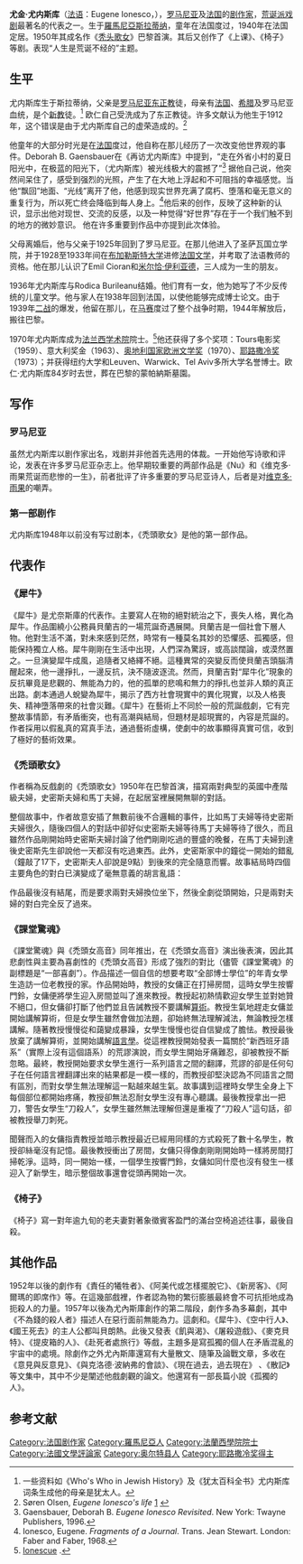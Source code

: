 {{Infobox writer 
| name = 尤金·尤内斯库<br>Eugène Ionesco
| image = Eugene Ionesco 01.jpg
| caption = 1993年的尤内斯库
| birth_name = Eugen Ionescu
| birth_date = {{birth date|1909|11|26|df=y}}
| birth_place = [[罗马尼亚王国|罗马尼亚]][[斯拉蒂纳|斯拉蒂纳]]
| death_date = {{death date and age|1994|3|28|1909|11|26|df=y}}
| death_place = [[法国|法国]][[巴黎|巴黎]]
| occupation = [[剧作家|剧作家]]和戏剧家
| nationality = {{FRA}} 
| period = (1931–1994)
| genre = 剧场
| movement = [[前卫|前卫]]，[[荒诞派戏剧|荒诞派戏剧]]
| influences =
}}
'''尤金·尤内斯库'''（[[法语|法语]]：Eugene Ionesco，{{bd|1909年|11月26日|1994年|3月28日|CatIdx=I}}），[[罗马尼亚|罗马尼亚]]及[[法国|法国]]的[[剧作家|剧作家]]，[[荒诞派戏剧|荒诞派戏剧]]最著名的代表之一。生于[[羅馬尼亞|羅馬尼亞]][[斯拉蒂纳|斯拉蒂纳]]，童年在法国度过，1940年在法国定居。1950年其成名作《[[秃头歌女|秃头歌女]]》巴黎首演。其后又创作了《上课》、《椅子》等剧。表现“人生是荒诞不经的”主题。

== 生平 ==
尤内斯库生于斯拉蒂纳，父亲是[[罗马尼亚|罗马尼亚]][[东正教|东正教]]徒，母亲有[[法国|法国]]、[[希腊|希腊]]及罗马尼亚血统，是个[[新教|新教]]徒。<ref>一些资料如《Who's Who in Jewish History》及《犹太百科全书》尤内斯库词条生成他的母亲是犹太人。</ref> 欧仁自己受洗成为了东正教徒。许多文献认为他生于1912年，这个错误是由于尤内斯库自己的虚荣造成的。<ref>Søren Olsen, ''Eugene Ionesco's life'' [http://www.ionesco.org/vie-en.html] {{Wayback|url=http://www.ionesco.org/vie-en.html |date=20050306221210 }}</ref> 

他童年的大部分时光是在[[法国|法国]]度过，他自称在那儿经历了一次改变他世界观的事件。Deborah B. Gaensbauer在《再访尤内斯库》中提到，“走在外省小村的夏日阳光中，在极蓝的阳光下，（尤内斯库）被光线极大的震撼了”<ref>Gaensbauer, Deborah B. ''Eugene Ionesco Revisited''. New York: Twayne Publishers, 1996.</ref> 据他自己说，他突然间呆住了，感受到强烈的光照，产生了在大地上浮起和不可阻挡的幸福感觉。当他“飘回”地面、“光线”离开了他，他感到现实世界充满了腐朽、堕落和毫无意义的重复行为，所以死亡终会降临到每人身上。<ref>Ionesco, Eugene. ''Fragments of a Journal''. Trans. Jean Stewart. London: Faber and Faber, 1968.</ref>他后来的创作，反映了这种新的认识，显示出他对现世、交流的反感，以及一种觉得“好世界”存在于一个我们触不到的地方的微妙意识。 他在许多重要到作品中亦提到此次体验。 

父母离婚后，他与父亲于1925年回到了罗马尼亚。在那儿他进入了圣萨瓦国立学院，并于1928至1933年间在[[布加勒斯特大学|布加勒斯特大学]]进修[[法国文学|法国文学]]，并考取了法语教师的资格。他在那儿认识了Emil Cioran和[[米尔恰·伊利亚德|米尔恰·伊利亚德]]，三人成为一生的朋友。

1936年尤内斯库与Rodica Burileanu结婚。他们育有一女，他为她写了不少反传统的儿童文学。他与家人在1938年回到法国，以使他能够完成博士论文。由于1939年[[二战|二战]]的爆发，他留在那儿，在[[马赛|马赛]]度过了整个战争时期，1944年解放后，搬往巴黎。

1970年尤内斯库成为[[法兰西学术院|法兰西学术院]]院士。<ref>[http://www.academie-francaise.fr/immortels/discours_reception/ionesco.html Ionescue] {{webarchive|url=https://web.archive.org/web/20050304102432/http://www.academie-francaise.fr/immortels/discours_reception/ionesco.html |date=2005-03-04 }}.</ref>他还获得了多个奖项：Tours电影奖（1959）、意大利奖金（1963）、[[奥地利国家欧洲文学奖|奥地利国家欧洲文学奖]]（1970）、[[耶路撒冷奖|耶路撒冷奖]]（1973）；并获得纽约大学和Leuven、Warwick、Tel Aviv多所大学名誉博士。欧仁·尤内斯库84岁时去世，葬在巴黎的蒙帕納斯墓園。

== 写作 ==
=== 罗马尼亚 ===
虽然尤内斯库以剧作家出名，戏剧并非他首先选用的体裁。一开始他写诗歌和评论，发表在许多罗马尼亚杂志上。他早期较重要的两部作品是《Nu》和《维克多·雨果荒诞而悲惨的一生》，前者批评了许多重要的罗马尼亚诗人，后者是对[[维克多·雨果|维克多·雨果]]的嘲弄。

=== 第一部剧作 ===
尤内斯库1948年以前没有写过剧本，《禿頭歌女》是他的第一部作品。

== 代表作 ==
=== 《犀牛》 ===
《犀牛》是尤奈斯庫的代表作。主要寫人在物的絕對統治之下，喪失人格，異化為犀牛。作品圍繞小公務員貝蘭吉的一場荒誕奇遇展開。貝蘭吉是一個社會下層人物。他對生活不滿，對未來感到茫然，時常有一種莫名其妙的恐懼感、孤獨感，但能保持獨立人格。犀牛剛剛在生活中出現，人們深為驚訝，或高談闊論，或漠然置之。一旦演變犀牛成風，追隨者又絡繹不絕。這種異常的突變反而使貝蘭吉頭腦清醒起來，他一邊掙扎，一邊反抗，決不隨波逐流。然而，貝蘭吉對“犀牛化”現象的反抗畢竟是悲觀的、無能為力的，他的孤單的悲鳴和無力的掙扎也並非人類的真正出路。劇本通過人蛻變為犀牛，揭示了西方社會現實中的異化現實，以及人格喪失、精神墮落帶來的社會災難。《犀牛》在藝術上不同於一般的荒誕戲劇，它有完整故事情節，有矛盾衝突，也有高潮與結局，但題材是超現實的，內容是荒誕的。作者採用以假亂真的寫真手法，通過藝術虛構，使劇中的故事顯得真實可信，收到了極好的藝術效果。
=== 《禿頭歌女》 ===
作者稱為反戲劇的《禿頭歌女》1950年在巴黎首演，描寫兩對典型的英國中產階級夫婦，史密斯夫婦和馬丁夫婦，在起居室裡展開無聊的對話。

整個故事中，作者故意安插了無數前後不合邏輯的事件，比如馬丁夫婦等待史密斯夫婦很久，隨後四個人的對話中卻好似史密斯夫婦等待馬丁夫婦等待了很久，而且雖然作品剛開始時史密斯夫婦討論了他們剛剛吃過的豐盛的晚餐，在馬丁夫婦到達後史密斯先生卻說他一天都沒有吃過東西。此外，史密斯家中的鐘從一開始的錯亂（鐘敲了17下，史密斯夫人卻說是9點）到後來的完全隨意而響。故事結局時四個主要角色的對白已演變成了毫無意義的胡言亂語：
{{quote|
'''馬丁夫人'''：[[巴剎|巴剎]]、[[巴爾扎克|巴爾扎克]]、[[弗朗索瓦·阿希爾·巴贊|巴贊]]！

'''馬丁先生'''：古怪、美術、親吻！

'''史密斯先生'''：A、C、I、O、U、A、C、I、O、U、A、C、I、O、U、I！

'''馬丁夫人'''：B、C、D、F、G、L、M、N、P、R、S、T、V、W、X、Z！

'''馬丁先生'''：從蒜到水，從奶到蒜！

'''史密斯夫人'''（模仿火車聲）：噹、噹、噹、噹、噹、噹、噹、噹、噹、噹、噹！

'''史密斯先生'''：不！

'''馬丁夫人'''：在！

'''馬丁先生'''：那！

'''史密斯夫人'''：邊！

'''史密斯先生'''：而！

'''馬丁夫人'''：在！

'''馬丁先生'''：這！

'''史密斯夫人'''：邊！

'''所有人一起'''：不在那邊，而在這邊，不在那邊，而在這邊，不在那邊，而在這邊，不在那邊，而在這邊，不在那邊，而在這邊，不在那邊，而在這邊！
}}

作品最後沒有結尾，而是要求兩對夫婦換位坐下，然後全劇從頭開始，只是兩對夫婦的對白完全反了過來。

=== 《課堂驚魂》 ===
《課堂驚魂》與《禿頭女高音》同年推出，在《禿頭女高音》演出後表演，因此其悲劇性與主要為喜劇性的《禿頭女高音》形成了強烈的對比（儘管《課堂驚魂》的副標題是“一部喜劇”）。作品描述一個自信的想要考取“全部博士學位”的年青女學生造訪一位老教授的家。作品開始時，教授的女傭正在打掃房間，這時女學生按響門鈴，女傭便將學生迎入房間並叫了進來教授。教授起初熱情歡迎女學生並對她贊不絕口，但女傭卻打斷了他們並且告誡教授不要講解[[算術|算術]]。教授生氣地趕走女傭並開始講解算術，但是女學生雖然會做加法題，卻始終無法理解減法，無論教授怎樣講解。隨著教授慢慢從和藹變成暴躁，女學生慢慢也從自信變成了膽怯。教授最後放棄了講解算術，並開始講解[[語言學|語言學]]。從這裡教授開始發表一篇關於“新西班牙語系”（實際上沒有這個語系）的荒謬演說，而女學生開始牙痛難忍，卻被教授不斷忽略。最終，教授開始要求女學生進行一系列語言之間的翻譯，荒謬的卻是任何句子在任何語言裡翻譯出來的結果都是一模一樣的，而教授卻堅決認為不同語言之間有區別，而對女學生無法理解這一點越來越生氣。故事講到這裡時女學生全身上下每個部位都開始疼痛，教授卻無法忍耐女學生沒有專心聽講。最後教授拿出一把刀，警告女學生“刀殺人”，女學生雖然無法理解但還是重複了“刀殺人”這句話，卻被教授舉刀刺死。

{{quote|
'''教授'''：跟我讀，跟我讀：刀……刀……刀……

'''學生'''：我……我的喉嚨好痛，刀……啊……肩膀也在痛……前胸也在痛……刀……

'''教授'''：刀……刀……刀……

'''學生'''：骨盆……刀……大腿……刀……

'''教授'''：注意發音……刀……刀……

'''學生'''：刀……喉嚨……

'''教授'''：刀……刀……

'''學生'''：刀……肩膀……手臂、前胸、骨盆都在痛……刀……刀……

'''教授'''：這就對了……現在你的發音很標準……

'''學生'''：刀……胸痛……腹痛……

'''教授'''：注意……不要逼我……刀殺人……

'''學生'''：好，好……刀殺人？

'''教授'''（一刀將學生殺死）：啊！天啊！
}}

聞聲而入的女傭指責教授並暗示教授最近已經用同樣的方式殺死了數十名學生，教授卻絲毫沒有記憶。最後教授衝出了房間，女傭只得像劇剛剛開始時一樣將房間打掃乾淨。這時，同一開始一樣，一個學生按響門鈴，女傭如同什麼也沒有發生一樣迎入了新學生，暗示整個故事還會從頭再開始一次。

=== 《椅子》 ===
《椅子》寫一對年逾九旬的老夫妻對著象徵賓客盈門的滿台空椅追述往事，最後自殺。

== 其他作品 ==
1952年以後的劇作有《責任的犧牲者》、《阿美代或怎樣擺脫它》、《新房客》、《阿爾瑪的即席作》等。在這幾部戲裡，作者認為物的繁衍膨脹最終會不可抗拒地成為扼殺人的力量。1957年以後為尤內斯庫創作的第二階段，劇作多為多幕劇，其中《不為錢的殺人者》描述人在惡行面前無能為力。這劇和。《犀牛》、《空中行人》、《國王死去》的主人公都叫貝朗熱。此後又發表《飢與渴》、《屠殺遊戲》、《麥克貝特》、《提皮箱的人》、《赴死者處旅行》等戲，主題多是寫孤獨的個人在矛盾混亂的宇宙中的處境。除劇作之外尤內斯庫還寫有大量散文、隨筆及論戰文章，多收在《意見與反意見》、《與克洛德·波納弗的會談》、《現在過去，過去現在》 、《散記》等文集中，其中不少是闡述他戲劇觀的論文。他還寫有一部長篇小說《孤獨的人》。

== 参考文献 ==
<div class="references-small">
<references />
</div>

{{Authority control}}
{{DEFAULTSORT:ionesco}}
[[Category:法国剧作家|Category:法国剧作家]]
[[Category:羅馬尼亞人|Category:羅馬尼亞人]]
[[Category:法蘭西學院院士|Category:法蘭西學院院士]]
[[Category:法國文學評論家|Category:法國文學評論家]]
[[Category:奥尔特县人|Category:奥尔特县人]]
[[Category:耶路撒冷奖得主|Category:耶路撒冷奖得主]]